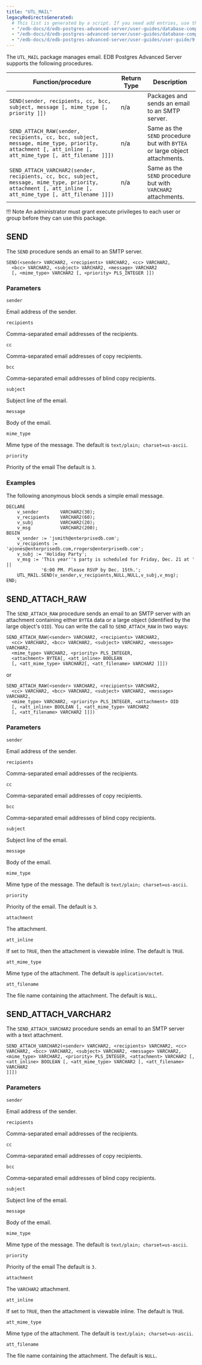 ```yaml
---
title: "UTL_MAIL"
legacyRedirectsGenerated:
  # This list is generated by a script. If you need add entries, use the `legacyRedirects` key.
  - "/edb-docs/d/edb-postgres-advanced-server/user-guides/database-compatibility-for-oracle-developers-built-in-package-guide/9.6/Database_Compatibility_for_Oracle_Developers_Built-in_Package_Guide.1.35.html"
  - "/edb-docs/d/edb-postgres-advanced-server/user-guides/database-compatibility-for-oracle-developers-guide/9.5/Database_Compatibility_for_Oracle_Developers_Guide.1.208.html"
  - "/edb-docs/d/edb-postgres-advanced-server/user-guides/user-guide/9.5/EDB_Postgres_Enterprise_Guide.1.166.html"
---
```


The `UTL_MAIL` package manages email. EDB Postgres Advanced Server supports the following procedures.

| Function/procedure                                                                                                                                        | Return Type | Description                                                                 |
| --------------------------------------------------------------------------------------------------------------------------------------------------------- | ----------- | --------------------------------------------------------------------------- |
| `SEND(sender, recipients, cc, bcc, subject, message [, mime_type [, priority ]])`                                                                         | n/a         | Packages and sends an email to an SMTP server.                             |
| `SEND_ATTACH_RAW(sender, recipients, cc, bcc, subject, message, mime_type, priority, attachment [, att_inline [, att_mime_type [, att_filename ]]])`      | n/a         | Same as the `SEND` procedure but with `BYTEA` or large object attachments. |
| `SEND_ATTACH_VARCHAR2(sender, recipients, cc, bcc, subject, message, mime_type, priority, attachment [, att_inline [, att_mime_type [, att_filename ]]])` | n/a         | Same as the `SEND` procedure but with `VARCHAR2` attachments.              |

!!! Note
    An administrator must grant execute privileges to each user or group before they can use this package.

## SEND

The `SEND` procedure sends an email to an SMTP server.

```text
SEND(<sender> VARCHAR2, <recipients> VARCHAR2, <cc> VARCHAR2,
  <bcc> VARCHAR2, <subject> VARCHAR2, <message> VARCHAR2
  [, <mime_type> VARCHAR2 [, <priority> PLS_INTEGER ]])
```

### Parameters

`sender`

 Email address of the sender.

`recipients`

 Comma-separated email addresses of the recipients.

`cc`

 Comma-separated email addresses of copy recipients.

`bcc`

 Comma-separated email addresses of blind copy recipients.

`subject`

 Subject line of the email.

`message`

 Body of the email.

`mime_type`

 Mime type of the message. The default is `text/plain; charset=us-ascii`.

`priority`

 Priority of the email The default is `3`.

### Examples

The following anonymous block sends a simple email message.

```text
DECLARE
    v_sender        VARCHAR2(30);
    v_recipients    VARCHAR2(60);
    v_subj          VARCHAR2(20);
    v_msg           VARCHAR2(200);
BEGIN
    v_sender := 'jsmith@enterprisedb.com';
    v_recipients := 'ajones@enterprisedb.com,rrogers@enterprisedb.com';
    v_subj := 'Holiday Party';
    v_msg := 'This year''s party is scheduled for Friday, Dec. 21 at ' ||
             '6:00 PM. Please RSVP by Dec. 15th.';
    UTL_MAIL.SEND(v_sender,v_recipients,NULL,NULL,v_subj,v_msg);
END;
```

## SEND_ATTACH_RAW

The `SEND_ATTACH_RAW` procedure sends an email to an SMTP server with an attachment containing either `BYTEA` data or a large object (identified by the large object's `OID`). You can write the call to `SEND_ATTACH_RAW` in two ways:

```text
SEND_ATTACH_RAW(<sender> VARCHAR2, <recipients> VARCHAR2,
  <cc> VARCHAR2, <bcc> VARCHAR2, <subject> VARCHAR2, <message> VARCHAR2,
  <mime_type> VARCHAR2, <priority> PLS_INTEGER,
  <attachment> BYTEA[, <att_inline> BOOLEAN
  [, <att_mime_type> VARCHAR2[, <att_filename> VARCHAR2 ]]])
```

or

```text
SEND_ATTACH_RAW(<sender> VARCHAR2, <recipients> VARCHAR2,
  <cc> VARCHAR2, <bcc> VARCHAR2, <subject> VARCHAR2, <message> VARCHAR2,
  <mime_type> VARCHAR2, <priority> PLS_INTEGER, <attachment> OID
  [, <att_inline> BOOLEAN [, <att_mime_type> VARCHAR2
  [, <att_filename> VARCHAR2 ]]])
```

### Parameters

`sender`

 Email address of the sender.

`recipients`

 Comma-separated email addresses of the recipients.

`cc`

 Comma-separated email addresses of copy recipients.

`bcc`

 Comma-separated email addresses of blind copy recipients.

`subject`

 Subject line of the email.

`message`

 Body of the email.

`mime_type`

 Mime type of the message. The default is `text/plain; charset=us-ascii`.

`priority`

 Priority of the email. The default is `3`.

`attachment`

 The attachment.

`att_inline`

 If set to `TRUE`, then the attachment is viewable inline. The default is `TRUE`.

`att_mime_type`

 Mime type of the attachment. The default is `application/octet`.

`att_filename`

 The file name containing the attachment. The default is `NULL`.

## SEND_ATTACH_VARCHAR2

The `SEND_ATTACH_VARCHAR2` procedure sends an email to an SMTP server with a text attachment.

```text
SEND_ATTACH_VARCHAR2(<sender> VARCHAR2, <recipients> VARCHAR2, <cc>
VARCHAR2, <bcc> VARCHAR2, <subject> VARCHAR2, <message> VARCHAR2,
<mime_type> VARCHAR2, <priority> PLS_INTEGER, <attachment> VARCHAR2 [,
<att_inline> BOOLEAN [, <att_mime_type> VARCHAR2 [, <att_filename> VARCHAR2
]]])
```

### Parameters

`sender`

 Email address of the sender.

`recipients`

 Comma-separated email addresses of the recipients.

`cc`

 Comma-separated email addresses of copy recipients.

`bcc`

 Comma-separated email addresses of blind copy recipients.

`subject`

 Subject line of the email.

`message`

 Body of the email.

`mime_type`

 Mime type of the message. The default is `text/plain; charset=us-ascii`.

`priority`

 Priority of the email The default is `3.`

`attachment`

 The `VARCHAR2` attachment.

`att_inline`

 If set to `TRUE`, then the attachment is viewable inline. The default is `TRUE`.

`att_mime_type`

 Mime type of the attachment. The default is `text/plain; charset=us-ascii`.

`att_filename`

 The file name containing the attachment. The default is `NULL`.
